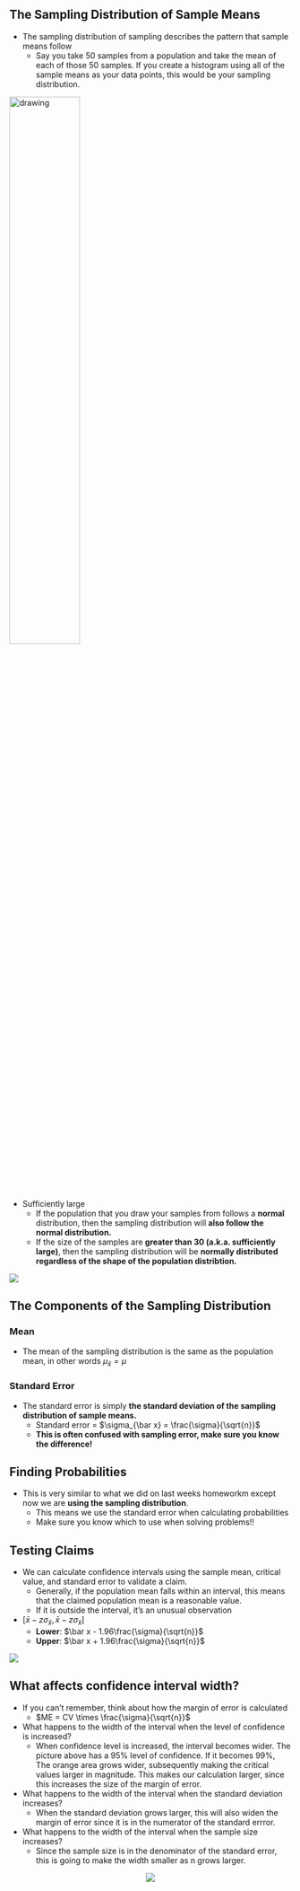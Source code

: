 ## The Sampling Distribution of Sample Means

* The sampling distribution of sampling describes the pattern that sample means follow
    + Say you take 50 samples from a population and take the mean of each of 
    those 50 samples. If you create a histogram using all of the sample means 
    as your data points, this would be your sampling distribution.


<img src="clt.jpg" alt="drawing" width="50%"/>

* Sufficiently large
    + If the population that you draw your samples from follows a **normal**
    distribution, then the sampling distribution will **also follow the normal
    distribution.**
    + If the size of the samples are **greater than 30 (a.k.a. sufficiently
    large)**, then the sampling distribution will be **normally distributed
    regardless of the shape of the population distribtion.**
    
![](sizes.jpg)

## The Components of the Sampling Distribution

### Mean

* The mean of the sampling distribution is the same as the population mean, in 
other words $\mu_{\bar x} = \mu$

### Standard Error

* The standard error is simply **the standard deviation of the sampling 
distribution of sample means.**
    + Standard error = $\sigma_{\bar x} = \frac{\sigma}{\sqrt{n}}$
    + **This is often confused with sampling error, make sure you know the 
    difference!**
    
## Finding Probabilities

* This is very similar to what we did on last weeks homeworkm except now we are
**using the sampling distribution**.
    + This means we use the standard error when calculating probabilities
    + Make sure you know which to use when solving problems!!


## Testing Claims

* We can calculate confidence intervals using the sample mean, critical value,
and standard error to validate a claim.
    + Generally, if the population mean falls within an interval, this means
    that the claimed population mean is a reasonable value.
    + If it is outside the interval, it's an unusual observation 

* $[\bar x - z\sigma_{\bar x}, \bar x - z\sigma_{\bar x}]$
    + **Lower**: $\bar x - 1.96\frac{\sigma}{\sqrt{n}}$
    + **Upper**: $\bar x + 1.96\frac{\sigma}{\sqrt{n}}$
    
![](CI.jpg)

## What affects confidence interval width?

* If you can't remember, think about how the margin of error is calculated
    + $ME = CV \times \frac{\sigma}{\sqrt{n}}$

* What happens to the width of the interval when the level of confidence is
increased?
    + When confidence level is increased, the interval becomes wider. The 
    picture above has a 95% level of confidence. If it becomes 99%, The orange 
    area grows wider, subsequently making the critical values larger in 
    magnitude. This makes our calculation larger, since this increases the size
    of the margin of error.
    
* What happens to the width of the interval when the standard deviation
increases?
    + When the standard deviation grows larger, this will also widen the margin
    of error since it is in the numerator of the standard errror.
    
* What happens to the width of the interval when the sample size increases?
    + Since the sample size is in the denominator of the standard error, this
    is going to make the width smaller as n grows larger. 

<center>  
![](www/curve.png)
</center>